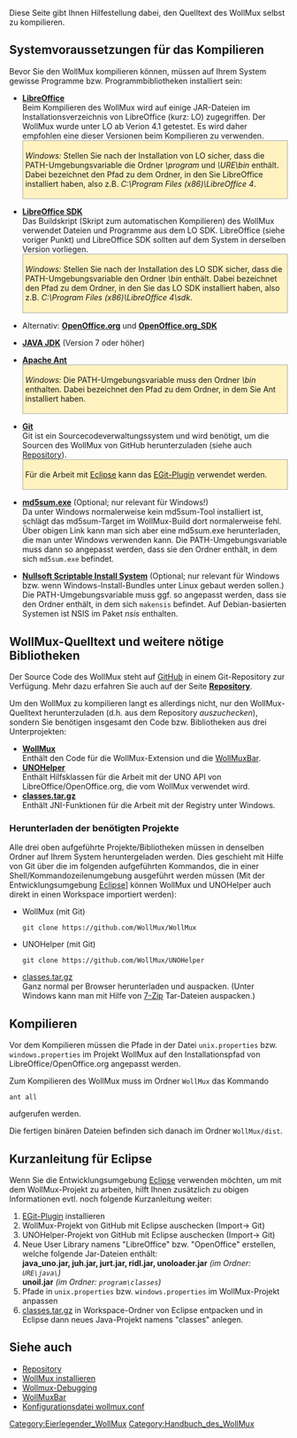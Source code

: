 Diese Seite gibt Ihnen Hilfestellung dabei, den Quelltext des WollMux selbst zu kompilieren.

== Systemvoraussetzungen für das Kompilieren==

Bevor Sie den WollMux kompilieren können, müssen auf Ihrem System gewisse Programme bzw. Programmbibliotheken installiert sein:

* '''[http://www.libreoffice.org/download/libreoffice-fresh LibreOffice]''' <br/>Beim Kompilieren des WollMux wird auf einige JAR-Dateien im Installationsverzeichnis von LibreOffice (kurz: LO) zugegriffen. Der WollMux wurde unter LO ab Verion 4.1 getestet. Es wird daher empfohlen eine dieser Versionen beim Kompilieren zu verwenden.<br/><div style="padding:0.3em; border:solid 1px #AAAAAA; background-color:#FFF2C0;">''Windows:'' Stellen Sie nach der Installation von LO sicher, dass die PATH-Umgebungsvariable die Ordner ''<LO-Installationsordner>\program'' und ''<LO-Installationsordner>\URE\bin'' enthält. Dabei bezeichnet ''<LO-Installationsordner>'' den Pfad zu dem Ordner, in den Sie LibreOffice installiert haben, also z.B. ''C:\Program Files (x86)\LibreOffice 4''.</div>

* '''[http://www.libreoffice.org/download/libreoffice-fresh LibreOffice SDK]''' <br/>Das Buildskript (Skript zum automatischen Kompilieren) des WollMux verwendet Dateien und Programme aus dem LO SDK. LibreOffice (siehe voriger Punkt) und LibreOffice SDK sollten auf dem System in derselben Version vorliegen.<br/><div style="padding:0.3em; border:solid 1px #AAAAAA; background-color:#FFF2C0;">''Windows:'' Stellen Sie nach der Installation des LO SDK sicher, dass die PATH-Umgebungsvariable den Ordner ''<LO SDK-Installationsordner>\bin'' enthält. Dabei bezeichnet ''<LO SDK-Installationsordner>'' den Pfad zu dem Ordner, in den Sie das LO SDK installiert haben, also z.B. ''C:\Program Files (x86)\LibreOffice 4\sdk''.

* Alternativ: '''[http://download.openoffice.org/other.html#tested-full OpenOffice.org]''' und '''[http://download.openoffice.org/other.html#tested-sdk OpenOffice.org_SDK]'''

* '''[http://www.oracle.com/technetwork/java/javase/downloads/index.html JAVA JDK]''' (Version 7 oder höher)

* '''[http://ant.apache.org/bindownload.cgi Apache Ant]'''<br/><div style="padding:0.3em; border:solid 1px #AAAAAA; background-color:#FFF2C0;">''Windows:'' Die PATH-Umgebungsvariable muss den Ordner ''<Ant>\bin'' enthalten. Dabei bezeichnet ''<Ant>'' den Pfad zu dem Ordner, in dem Sie Ant installiert haben.</div>

* '''[http://git-scm.com/downloads/ Git]'''<br/>Git ist ein Sourcecodeverwaltungssystem und wird benötigt, um die Sourcen des WollMux von GitHub herunterzuladen (siehe auch [[Repository]]).<br/><div style="padding:0.3em; border:solid 1px #AAAAAA; background-color:#FFF2C0;">Für die Arbeit mit [http://www.eclipse.org Eclipse] kann das [http://eclipse.org/egit/ EGit-Plugin] verwendet werden.</div>

* '''[http://etree.org/cgi-bin/counter.cgi/software/md5sum.exe#!md5!eb574b236133e60c989c6f472f07827b md5sum.exe]''' (Optional; nur relevant für Windows!)<br/>Da unter Windows normalerweise kein md5sum-Tool installiert ist, schlägt das md5sum-Target im WollMux-Build dort normalerweise fehl. Über obigen Link kann man sich aber eine md5sum.exe herunterladen, die man unter Windows verwenden kann. Die PATH-Umgebungsvariable muss dann so angepasst werden, dass sie den Ordner enthält, in dem sich <tt>md5sum.exe</tt> befindet.

* '''[http://nsis.sourceforge.net/Main_Page Nullsoft Scriptable Install System]''' (Optional; nur relevant für Windows bzw. wenn Windows-Install-Bundles unter Linux gebaut werden sollen.)<br />Die PATH-Umgebungsvariable muss ggf. so angepasst werden, dass sie den Ordner enthält, in dem sich <tt>makensis</tt> befindet.  Auf Debian-basierten Systemen ist NSIS im Paket ''nsis'' enthalten.

== WollMux-Quelltext und weitere nötige Bibliotheken ==
Der Source Code des WollMux steht auf [http://github.com/WollMux/WollMux/ GitHub] in einem Git-Repository zur Verfügung. Mehr dazu erfahren Sie auch auf der Seite '''[[Repository]]'''.

Um den WollMux zu kompilieren langt es allerdings nicht, nur den WollMux-Quelltext herunterzuladen (d.h. aus dem Repository ''auszuchecken''), sondern Sie benötigen insgesamt den Code bzw. Bibliotheken aus drei Unterprojekten:
* '''[http://github.com/WollMux/WollMux/ WollMux]'''<br/>Enthält den Code für die WollMux-Extension und die [[WollMuxBar]].
* '''[http://github.com/WollMux/UNOHelper/ UNOHelper]'''<br/>Enthält Hilfsklassen für die Arbeit mit der UNO API von LibreOffice/OpenOffice.org, die vom WollMux verwendet wird.
* '''[http://wollmux.net/files/classes.tar.gz classes.tar.gz]'''<br/>Enthält JNI-Funktionen für die Arbeit mit der Registry unter Windows.

=== Herunterladen der benötigten Projekte ===
Alle drei oben aufgeführte Projekte/Bibliotheken müssen in denselben Ordner auf Ihrem System heruntergeladen werden. Dies geschieht mit Hilfe von Git über die im folgenden aufgeführten Kommandos, die in einer Shell/Kommandozeilenumgebung ausgeführt werden müssen (Mit der Entwicklungsumgebung [http://www.eclipse.org Eclipse]] können WollMux und UNOHelper auch direkt in einen Workspace importiert werden):

* WollMux (mit Git)<pre>git clone https://github.com/WollMux/WollMux</pre>
* UNOHelper (mit Git)<pre>git clone https://github.com/WollMux/UNOHelper</pre>
* [http://www.wollmux.net/files/classes.tar.gz classes.tar.gz]<br/>Ganz normal per Browser herunterladen und auspacken. (Unter Windows kann man mit Hilfe von [http://www.7-zip.org/ 7-Zip] Tar-Dateien auspacken.)

== Kompilieren ==
Vor dem Kompilieren müssen die Pfade in der Datei <code>unix.properties</code> bzw. <code>windows.properties</code> im Projekt WollMux auf den Installationspfad von LibreOffice/OpenOffice.org angepasst werden.

Zum Kompilieren des WollMux muss im Ordner <code>WollMux</code> das Kommando

 ant all

aufgerufen werden.

Die fertigen binären Dateien befinden sich danach im Ordner <code>WollMux/dist</code>.

== Kurzanleitung für Eclipse ==
Wenn Sie die Entwicklungsumgebung [http://www.eclipse.org Eclipse] verwenden möchten, um mit dem WollMux-Projekt zu arbeiten, hilft Ihnen zusätzlich zu obigen Informationen evtl. noch folgende Kurzanleitung weiter:

# [http://eclipse.org/egit EGit-Plugin] installieren
# WollMux-Projekt von GitHub mit Eclipse auschecken (Import-> Git)
# UNOHelper-Projekt von GitHub mit Eclipse auschecken (Import-> Git)
# Neue User Library namens "LibreOffice" bzw. "OpenOffice" erstellen, welche folgende Jar-Dateien enthält:<br/>'''java_uno.jar, juh.jar, jurt.jar, ridl.jar, unoloader.jar''' ''(im Ordner: <code>URE\java\</code>)''<br/>'''unoil.jar''' ''(im Ordner: <code>program\classes</code>)''
# Pfade in <code>unix.properties</code> bzw. <code>windows.properties</code> im WollMux-Projekt anpassen
# [http://www.wollmux.net/files/classes.tar.gz classes.tar.gz] in Workspace-Ordner von Eclipse entpacken und in Eclipse dann neues Java-Projekt namens "classes" anlegen.


== Siehe auch ==
* [[Repository]]
* [[WollMux installieren]]
* [[Wollmux-Debugging]]
* [[WollMuxBar]]
* [[Konfigurationsdatei wollmux.conf]]


[[Category:Eierlegender_WollMux]]
[[Category:Handbuch_des_WollMux]]